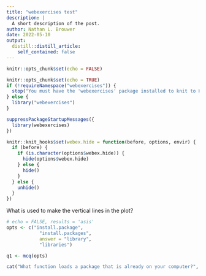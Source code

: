 ```yaml
---
title: "webexercises test"
description: |
  A short description of the post.
author: Nathan L. Brouwer
date: 2022-05-10
output:
  distill::distill_article:
    self_contained: false
---
```



```r
knitr::opts_chunk$set(echo = FALSE)

knitr::opts_chunk$set(echo = TRUE)
if (!requireNamespace("webexercises")) {
  stop("You must have the 'webexercises' package installed to knit to HTML.\n   install.packages(\"webexercises\")")
} else {
  library("webexercises")
}

suppressPackageStartupMessages({
  library(webexercises)
})

knitr::knit_hooks$set(webex.hide = function(before, options, envir) {
  if (before) {
    if (is.character(options$webex.hide)) {
      hide(options$webex.hide)
    } else {
      hide()
    }
  } else {
    unhide()
  }
})

```


What is used to make the vertical lines in the plot?


```r
# echo = FALSE, results = 'asis'
opts <- c("install.package", 
            "install.packages", 
            answer = "library", 
            "libraries")

q1 <- mcq(opts)

cat("What function loads a package that is already on your computer?", q1)
```

